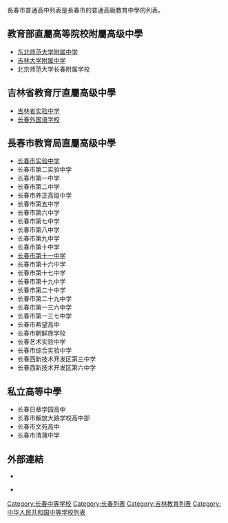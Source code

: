 長春市普通高中列表是長春市的普通高級教育中學的列表。

== 教育部直屬高等院校附屬高级中學 ==
*[[东北师范大学附属中学|东北师范大学附属中学]]
*[[吉林大学附属中学|吉林大学附属中学]]
*北京师范大学长春附属学校

== 吉林省教育厅直屬高级中學 ==
*[[吉林省实验中学|吉林省实验中学]]
*[[长春外国语学校|长春外国语学校]]

== 長春市教育局直屬高级中學 ==
*[[长春市实验中学|长春市实验中学]]
* 长春市第二实验中学
* 长春市第一中学
* 长春市第二中学
* 长春市养正高级中学
* 长春市第五中学
* 长春市第六中学
* 长春市第七中学
* 长春市第八中学
* 长春市第九中学
* 长春市第十中学
* [[长春市第十一中学|长春市第十一中学]]
* 长春市第十六中学
* 长春市第十七中学
* 长春市第十九中学
* 长春市第二十中学
* 长春市第二十九中学
* 长春市第一三六中学
* 长春市第一三七中学
* 长春市希望高中
* 长春市朝鲜族学校
* 长春艺术实验中学
* 长春市综合实验中学
* 长春西新技术开发区第三中学
* 长春西新技术开发区第六中学

== 私立高等中學 ==
* 长春日章学园高中
*长春市解放大路学校高中部
*长春市文苑高中
*长春市清蒲中学

== 外部連結 ==
*{{Cite web |url=http://www.ccedin.net |title=長春教育網 |accessdate=2015-02-26 |archive-date=2021-02-28 |archive-url=https://web.archive.org/web/20210228154348/http://www.ccedin.net/ |dead-url=no }}

*{{Cite web |url=http://www.ccedin.net/ccedinweb/freemarker/news/001013004001/2008/001013004001_1.html |title=長春教育網 高中一覽表 |accessdate=2015-02-26 |date=2008-10-07 |deadurl=yes |archiveurl=https://web.archive.org/web/20150226183519/http://www.ccedin.net/ccedinweb/freemarker/news/001013004001/2008/001013004001_1.html |archivedate=2015-02-26 }}

[[Category:长春中等学校|Category:长春中等学校]]
[[Category:长春列表|Category:长春列表]]
[[Category:吉林教育列表|Category:吉林教育列表]]
[[Category:中华人民共和国中等学校列表|Category:中华人民共和国中等学校列表]]